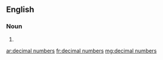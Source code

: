 ==English==

===Noun===
{{head|en|plural}}

# {{plural of|decimal number|lang=en}}

[[ar:decimal numbers]]
[[fr:decimal numbers]]
[[mg:decimal numbers]]